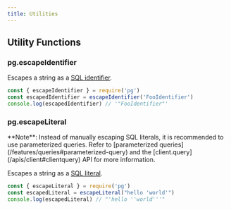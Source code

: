 ```yaml
---
title: Utilities
---
```


## Utility Functions
### pg.escapeIdentifier

Escapes a string as a [SQL identifier](https://www.postgresql.org/docs/current/sql-syntax-lexical.html#SQL-SYNTAX-IDENTIFIERS).

```js
const { escapeIdentifier } = require('pg')
const escapedIdentifier = escapeIdentifier('FooIdentifier')
console.log(escapedIdentifier) // '"FooIdentifier"'
```


### pg.escapeLiteral

<Alert>
  **Note**: Instead of manually escaping SQL literals, it is recommended to use parameterized queries. Refer to [parameterized queries](/features/queries#parameterized-query) and the [client.query](/apis/client#clientquery) API for more information.
</Alert>

Escapes a string as a [SQL literal](https://www.postgresql.org/docs/current/sql-syntax-lexical.html#SQL-SYNTAX-CONSTANTS).

```js
const { escapeLiteral } = require('pg')
const escapedLiteral = escapeLiteral("hello 'world'")
console.log(escapedLiteral) // "'hello ''world'''"
```
